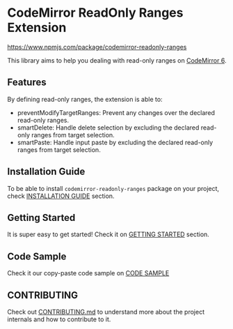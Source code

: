 
<Meta title="0. Introduction" />

# CodeMirror ReadOnly Ranges Extension
https://www.npmjs.com/package/codemirror-readonly-ranges

This library aims to help you dealing with read-only ranges on [CodeMirror 6](https://codemirror.net/6/).

## Features

By defining read-only ranges, the extension is able to:
 - preventModifyTargetRanges: Prevent any changes over the declared read-only ranges.
 - smartDelete: Handle delete selection by excluding the declared read-only ranges from target selection.
 - smartPaste: Handle input paste by excluding the declared read-only ranges from target selection.

## Installation Guide

To be able to install `codemirror-readonly-ranges` package on your project, check [INSTALLATION GUIDE](?path=/docs/1-installation--page) section.

## Getting Started

It is super easy to get started! Check it on [GETTING STARTED](?path=/docs/2-getting-started--page) section.

## Code Sample

Check it our copy-paste code sample on [CODE SAMPLE](?path=/docs/3-code-sample--react-sample)

## CONTRIBUTING

Check out [CONTRIBUTING.md](?path=/docs/4-contributing--page) to understand more about the project internals and how to contribute to it.